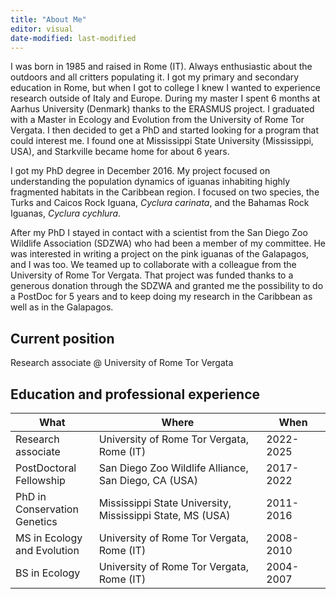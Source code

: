 ```yaml
---
title: "About Me"
editor: visual
date-modified: last-modified
---
```


I was born in 1985 and raised in Rome (IT). Always enthusiastic about the outdoors and all critters populating it. I got my primary and secondary education in Rome, but when I got to college I knew I wanted to experience research outside of Italy and Europe. During my master I spent 6 months at Aarhus University (Denmark) thanks to the ERASMUS project. I graduated with a Master in Ecology and Evolution from the University of Rome Tor Vergata. I then decided to get a PhD and started looking for a program that could interest me. I found one at Mississippi State University (Mississippi, USA), and Starkville became home for about 6 years.

I got my PhD degree in December 2016. My project focused on understanding the population dynamics of iguanas inhabiting highly fragmented habitats in the Caribbean region. I focused on two species, the Turks and Caicos Rock Iguana, *Cyclura carinata*, and the Bahamas Rock Iguanas, *Cyclura cychlura*.

After my PhD I stayed in contact with a scientist from the San Diego Zoo Wildlife Association (SDZWA) who had been a member of my committee. He was interested in writing a project on the pink iguanas of the Galapagos, and I was too. We teamed up to collaborate with a colleague from the University of Rome Tor Vergata. That project was funded thanks to a generous donation through the SDZWA and granted me the possibility to do a PostDoc for 5 years and to keep doing my research in the Caribbean as well as in the Galapagos.

## Current position

Research associate \@ University of Rome Tor Vergata

## Education and professional experience

| What                         | Where                                                     | When      |
|-------------------|--------------------------------------|---------------|
| Research associate           | University of Rome Tor Vergata, Rome (IT)                 | 2022-2025 |
| PostDoctoral Fellowship      | San Diego Zoo Wildlife Alliance, San Diego, CA (USA)      | 2017-2022 |
| PhD in Conservation Genetics | Mississippi State University, Mississippi State, MS (USA) | 2011-2016 |
| MS in Ecology and Evolution  | University of Rome Tor Vergata, Rome (IT)                 | 2008-2010 |
| BS in Ecology                | University of Rome Tor Vergata, Rome (IT)                 | 2004-2007 |
